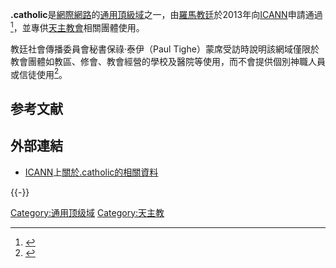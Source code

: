 {{Infobox Top level domain
|name=.catholic
|background=#FC0
|image=
|introduced=2013年
|type=[[通用顶级域|通用顶级域]]
|status=尚未啟用
|registry={{link-en|宗座社會傳播委員會|Pontifical Council for Social Communications}}
|sponsor=无
|intendeduse=專供[[罗马天主教會|罗马天主教會]]使用
|actualuse=供天主教會之[[教區|教區]]、[[修會|修會]]、教會團體，以及天主教會經營的[[公益團體|公益團體]]之網站使用
|restrictions=严格仅限符合资格的机构
|structure=
|document=
|disputepolicy=
|website=
}}

'''.catholic'''是[[網際網路|網際網路]]的[[通用頂級域|通用頂級域]]之一，由[[羅馬教廷|羅馬教廷]]{{link-en|宗座社會傳播委員會|Pontifical Council for Social Communications|社會傳播委員會}}於2013年向[[ICANN|ICANN]]申請通過<ref>{{Cite web |url=http://kkp.org.hk/node/6640 |title=教廷獲批專用域名「.catholic」命名公教網站 |accessdate=2013-11-15 |archive-date=2015-09-19 |archive-url=https://web.archive.org/web/20150919092924/http://kkp.org.hk/node/6640 |dead-url=no }}</ref>，並專供[[天主教會|天主教會]]相關團體使用。

教廷社會傳播委員會秘書保祿·泰伊（Paul Tighe）蒙席受訪時說明該網域僅限於教會團體如教區、修會、教會經營的學校及醫院等使用，而不會提供個別神職人員或信徒使用<ref>{{Cite web |url=http://china.ucanews.com/2013/11/15/%E7%B6%B2%E5%8F%8B%E5%B0%8D%E4%B8%8D%E8%B5%B7%E4%BA%86%EF%BC%8C%E6%A2%B5%E8%92%82%E5%B2%A1%E7%82%BA%E6%96%B0%E4%BA%92%E8%81%AF%E7%B6%B2%E5%9F%9F%E5%90%8D%E8%A8%AD%E9%99%90%E5%88%B6/ |title=網友對不起了，梵蒂岡為新互聯網域名設限制 |access-date=2020-01-18 |archive-url=https://web.archive.org/web/20150909012557/http://china.ucanews.com/2013/11/15/%e7%b6%b2%e5%8f%8b%e5%b0%8d%e4%b8%8d%e8%b5%b7%e4%ba%86%ef%bc%8c%e6%a2%b5%e8%92%82%e5%b2%a1%e7%82%ba%e6%96%b0%e4%ba%92%e8%81%af%e7%b6%b2%e5%9f%9f%e5%90%8d%e8%a8%ad%e9%99%90%e5%88%b6/ |archive-date=2015-09-09 |dead-url=yes }}</ref>。

== 参考文献 ==
{{Reflist}}

== 外部連結 ==
* [[ICANN|ICANN]]上[https://gtldresult.icann.org/applicationstatus/applicationdetails/1002 關於.catholic的相關資料]{{Wayback|url=https://gtldresult.icann.org/applicationstatus/applicationdetails/1002 |date=20150610220720 }}

{{-}}
{{通用頂級域}}
{{天主教}}

[[Category:通用顶级域|Category:通用顶级域]]
[[Category:天主教|Category:天主教]]